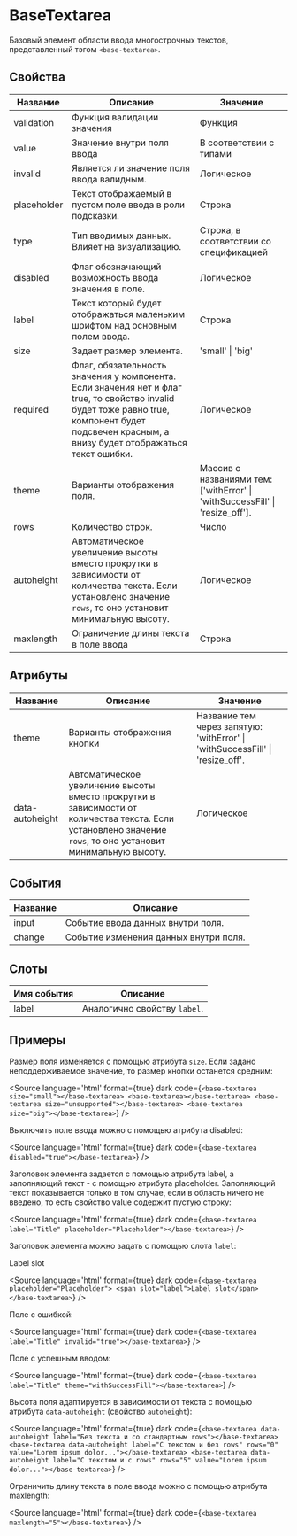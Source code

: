 
# BaseTextarea

Базовый элемент области ввода многострочных текстов, представленный тэгом `<base-textarea>`.

## Свойства

| Название    | Описание                                                                                                                                                                                          | Значение                                                                     |
|-------------|---------------------------------------------------------------------------------------------------------------------------------------------------------------------------------------------------|------------------------------------------------------------------------------|
| validation  | Функция валидации значения                                                                                                                                                                        | Функция                                                                      |
| value       | Значение внутри поля ввода                                                                                                                                                                        | В соответствии с типами                                                      |
| invalid     | Является ли значение поля ввода валидным.                                                                                                                                                         | Логическое                                                                   |
| placeholder | Текст отображаемый в пустом поле ввода в роли подсказки.                                                                                                                                          | Строка                                                                       |
| type        | Тип вводимых данных. Влияет на визуализацию.                                                                                                                                                      | Строка, в соответствии со спецификацией                                      |
| disabled    | Флаг обозначающий возможность ввода значения в поле.                                                                                                                                              | Логическое                                                                   |
| label       | Текст который будет отображаться маленьким шрифтом над основным полем ввода.                                                                                                                      | Строка                                                                       |
| size        | Задает размер элемента.                                                                                                                                                                           | 'small' \| 'big'                                                             |
| required    | Флаг, обязательность значения у компонента. Если значения нет и флаг true, то свойство invalid будет тоже равно true, компонент будет подсвечен красным, а внизу будет отображаться текст ошибки. | Логическое                                                                   |
| theme       | Варианты отображения поля.                                                                                                                                                                        | Массив с названиями тем: ['withError' \| 'withSuccessFill' \| 'resize_off']. |
| rows        | Количество строк.                                                                                                                                                                                 | Число                                                                        |
| autoheight  | Автоматическое увеличение высоты вместо прокрутки в зависимости от количества текста. Если установлено значение `rows`, то оно установит минимальную высоту.                                      | Логическое                                                                   |
| maxlength   | Ограничение длины текста в поле ввода                                                                                                                                                             | Строка                                                                       |

## Атрибуты

| Название        | Описание                                                                                                                                                     | Значение                                                                      |
|-----------------|--------------------------------------------------------------------------------------------------------------------------------------------------------------|-------------------------------------------------------------------------------|
| theme           | Варианты отображения кнопки                                                                                                                                  | Название тем через запятую: 'withError' \| 'withSuccessFill' \| 'resize_off'. |
| data-autoheight | Автоматическое увеличение высоты вместо прокрутки в зависимости от количества текста. Если установлено значение `rows`, то оно установит минимальную высоту. | Логическое |

## События

| Название | Описание                              |
|----------|---------------------------------------|
| input    | Событие ввода данных внутри поля.     |
| change   | Событие изменения данных внутри поля. |

## Слоты

| Имя события | Описание                     |
|-------------|------------------------------|
| label       | Аналогично свойству `label`. |

## Примеры

Размер поля изменяется с помощью атрибута `size`. Если задано неподдерживаемое значение, то размер кнопки останется средним:

<Canvas>
  <base-textarea size="small" placeholder="size_small"></base-textarea>
  <base-textarea placeholder="default size"></base-textarea>
  <base-textarea size="unsupported" placeholder="default size"></base-textarea>
  <base-textarea size="big" placeholder="size_big"></base-textarea>
</Canvas>

<Source
language='html'
format={true}
dark
code={`
<base-textarea size="small"></base-textarea>
<base-textarea></base-textarea>
<base-textarea size="unsupported"></base-textarea>
<base-textarea size="big"></base-textarea>
`}
/>

Выключить поле ввода можно с помощью атрибута disabled:

<Canvas>
  <base-textarea disabled="true"></base-textarea>
</Canvas>

<Source
language='html'
format={true}
dark
code={`
<base-textarea disabled="true"></base-textarea>
`}
/>

Заголовок элемента задается с помощью атрибута label, а заполняющий текст - с помощью атрибута placeholder. Заполняющий текст показывается только в том случае, если в область ничего не введено, то есть свойство value содержит пустую строку:

<Canvas>
  <base-textarea label="Title" placeholder="Placeholder"></base-textarea>
</Canvas>

<Source
language='html'
format={true}
dark
code={`
<base-textarea label="Title" placeholder="Placeholder"></base-textarea>
`}
/>

Заголовок элемента можно задать с помощью слота `label`:

<Canvas>
  <base-textarea placeholder="Placeholder">
    <span slot="label">Label slot</span>
  </base-textarea>
</Canvas>

<Source
language='html'
format={true}
dark
code={`
<base-textarea placeholder="Placeholder">
  <span slot="label">Label slot</span>
</base-textarea>
`}
/>

Поле с ошибкой:

<Canvas>
  <base-textarea label="Title" invalid="true"></base-textarea>
</Canvas>

<Source
language='html'
format={true}
dark
code={`
<base-textarea label="Title" invalid="true"></base-textarea>
`}
/>

Поле с успешным вводом:

<Canvas>
  <base-textarea label="Title" theme="withSuccessFill"></base-textarea>
</Canvas>

<Source
language='html'
format={true}
dark
code={`
<base-textarea label="Title" theme="withSuccessFill"></base-textarea>
`}
/>

Высота поля адаптируется в зависимости от текста с помощью атрибута `data-autoheight` (свойство `autoheight`):

<Canvas>
  <base-textarea data-autoheight label="Без текста и со стандартным rows"></base-textarea>
  <base-textarea data-autoheight label="С текстом и без rows" rows="0" value="Lorem ipsum dolor sit amet consectetur adipisicing elit. Voluptate accusantium nobis ipsa sapiente laboriosam deserunt rem. Impedit distinctio est ut nulla voluptatem aspernatur libero temporibus, beatae necessitatibus commodi dignissimos veniam!"></base-textarea>
  <base-textarea data-autoheight label="С текстом и с rows" title="С текстом и с rows" rows="5" value="Lorem ipsum dolor sit amet consectetur adipisicing elit."></base-textarea>
</Canvas>

<Source
language='html'
format={true}
dark
code={`
<base-textarea data-autoheight label="Без текста и со стандартным rows"></base-textarea>
<base-textarea data-autoheight label="С текстом и без rows" rows="0" value="Lorem ipsum dolor..."></base-textarea>
<base-textarea data-autoheight label="С текстом и с rows" rows="5" value="Lorem ipsum dolor..."></base-textarea>
`}
/>

Ограничить длину текста в поле ввода можно с помощью атрибута maxlength:

<Canvas>
  <base-textarea maxlength="5"></base-textarea>
</Canvas>

<Source
language='html'
format={true}
dark
code={`
<base-textarea maxlength="5"></base-textarea>
`}
/>